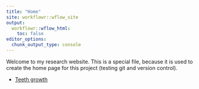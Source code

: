 ```yaml
---
title: "Home"
site: workflowr::wflow_site
output:
  workflowr::wflow_html:
    toc: false
editor_options:
  chunk_output_type: console
---
```


Welcome to my research website.
This is a special file, because it is used to create the home page for this project (testing git and version control). 


* [Teeth growth](teeth.html)

